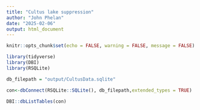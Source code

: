 ```yaml
---
title: "Cultus lake suppression"
author: "John Phelan"
date: "2025-02-06"
output: html_document
---
```


```r
knitr::opts_chunk$set(echo = FALSE, warning = FALSE, message = FALSE)

library(tidyverse)
library(DBI)
library(RSQLite)

```

```r

db_filepath = "output/CultusData.sqlite"

con<-dbConnect(RSQLite::SQLite(), db_filepath,extended_types = TRUE)

DBI::dbListTables(con)



```

